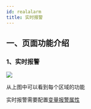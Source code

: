 ```yaml
---
id: realalarm
title: 实时报警
---
```


## 一、页面功能介绍

### 1、实时报警

![](/img/docs/realalarm-1.png)

 从上图中可以看到每个区域的功能
 
 实时报警需要配置[变量报警属性](./devicevariable.mdx#2变量报警属性)

